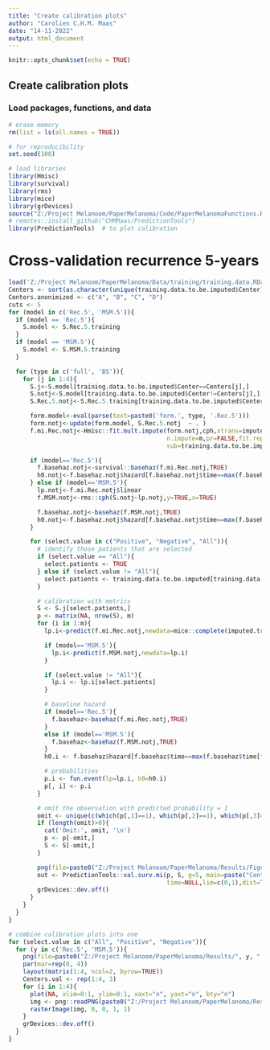 ```yaml
---
title: "Create calibration plots"
author: "Carolien C.H.M. Maas"
date: "14-11-2022"
output: html_document
---
```


```r
knitr::opts_chunk$set(echo = TRUE)
```

## Create calibration plots

### Load packages, functions, and data 
```r
# erase memory
rm(list = ls(all.names = TRUE))

# for reproducibility
set.seed(100)

# load libraries
library(Hmisc)
library(survival)
library(rms)
library(mice)
library(grDevices)
source("Z:/Project Melanoom/PaperMelanoma/Code/PaperMelanomaFunctions.R")
# remotes::install_github("CHMMaas/PredictionTools")
library(PredictionTools)  # to plot calibration
```

# Cross-validation recurrence 5-years
```r
load('Z:/Project Melanoom/PaperMelanoma/Data/training/training.data.RData')
Centers <- sort(as.character(unique(training.data.to.be.imputed$Center)))
Centers.anonimized <- c("A", "B", "C", "D")
cuts <- 5
for (model in c('Rec.5', 'MSM.5')){
  if (model == 'Rec.5'){
    S.model <- S.Rec.5.training
  }
  if (model == 'MSM.5'){
    S.model <- S.MSM.5.training
  }

  for (type in c('full', 'BS')){
    for (j in 1:4){
      S.j<-S.model[training.data.to.be.imputed$Center==Centers[j],]
      S.notj<-S.model[training.data.to.be.imputed$Center!=Centers[j],]
      S.Rec.5.notj<-S.Rec.5.training[training.data.to.be.imputed$Center!=Centers[j],]

      form.model<-eval(parse(text=paste0('form.', type, '.Rec.5')))
      form.notj<-update(form.model, S.Rec.5.notj  ~ . )
      f.mi.Rec.notj<-Hmisc::fit.mult.impute(form.notj,cph,xtrans=imputed.training.data,data=training.data.to.be.imputed,
                                            n.impute=m,pr=FALSE,fit.reps=TRUE,y=TRUE,x=TRUE,se.fit=TRUE,
                                            sub=training.data.to.be.imputed$Center!=Centers[j])

      if (model=='Rec.5'){
        f.basehaz.notj<-survival::basehaz(f.mi.Rec.notj,TRUE)
        h0.notj<-f.basehaz.notj$hazard[f.basehaz.notj$time==max(f.basehaz.notj$time[f.basehaz.notj$time<=horizon])]
      } else if (model=='MSM.5'){
        lp.notj<-f.mi.Rec.notj$linear
        f.MSM.notj<-rms::cph(S.notj~lp.notj,y=TRUE,x=TRUE)

        f.basehaz.notj<-basehaz(f.MSM.notj,TRUE)
        h0.notj<-f.basehaz.notj$hazard[f.basehaz.notj$time==max(f.basehaz.notj$time[f.basehaz.notj$time<=horizon])]
      }

      for (select.value in c("Positive", "Negative", "All")){
        # identify those patients that are selected
        if (select.value == "All"){
          select.patients <- TRUE
        } else if (select.value != "All"){
          select.patients <- training.data.to.be.imputed[training.data.to.be.imputed$Center==Centers[j],]$SNstatus==select.value
        }

        # calibration with metrics
        S <- S.j[select.patients,]
        p <- matrix(NA, nrow(S), m)
        for (i in 1:m){
          lp.i<-predict(f.mi.Rec.notj,newdata=mice::complete(imputed.training.data,i)[training.data.to.be.imputed$Center==Centers[j],], type="lp")

          if (model=='MSM.5'){
            lp.i<-predict(f.MSM.notj,newdata=lp.i)
          }

          if (select.value != "All"){
            lp.i <- lp.i[select.patients]
          }

          # baseline hazard
          if (model=='Rec.5'){
            f.basehaz<-basehaz(f.mi.Rec.notj,TRUE)
          }
          else if (model=='MSM.5'){
            f.basehaz<-basehaz(f.MSM.notj,TRUE)
          }
          h0.i <- f.basehaz$hazard[f.basehaz$time==max(f.basehaz$time[f.basehaz$time<=horizon])]

          # probabilities
          p.i <- fun.event(lp=lp.i, h0=h0.i)
          p[, i] <- p.i
        }

        # omit the observation with predicted probability = 1
        omit <- unique(c(which(p[,1]==1), which(p[,2]==1), which(p[,3]==1), which(p[,4]==1), which(p[,5]==1)))
        if (length(omit)>0){
          cat('Omit:', omit, '\n')
          p <- p[-omit,]
          S <- S[-omit,]
        }

        png(file=paste0("Z:/Project Melanoom/PaperMelanoma/Results/Figures/", model, '.', select.value, '.', type, '.', Centers[j], ".png"))
        out <- PredictionTools::val.surv.mi(p, S, g=5, main=paste("Center", Centers.anonimized[j]),
                                            time=NULL,lim=c(0,1),dist=TRUE)
        grDevices::dev.off()
      }
    }
  }
}

# combine calibration plots into one
for (select.value in c("All", "Positive", "Negative")){
  for (y in c('Rec.5', 'MSM.5')){
    png(file=paste0("Z:/Project Melanoom/PaperMelanoma/Results/", y, ".", select.value, ".png"), width=16, height=16, units="cm", res=300)
    par(mar=rep(0, 4))
    layout(matrix(1:4, ncol=2, byrow=TRUE))
    Centers.val <- rep(1:4, 3)
    for (i in 1:4){
      plot(NA, xlim=0:1, ylim=0:1, xaxt="n", yaxt="n", bty="n")
      img <- png::readPNG(paste0("Z:/Project Melanoom/PaperMelanoma/Results/Figures/", y, ".", select.value, ".BS.", Centers[Centers.val[i]], ".png"))
      rasterImage(img, 0, 0, 1, 1)
    }
    grDevices::dev.off()
  }
}
```
